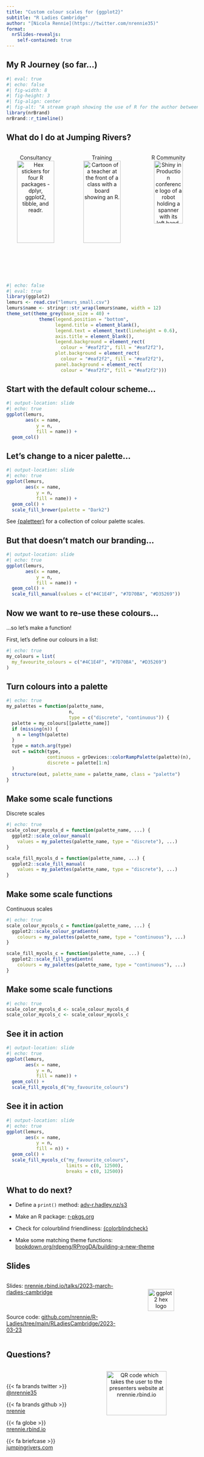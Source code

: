 ```yaml
---
title: "Custom colour scales for {ggplot2}"
subtitle: "R Ladies Cambridge"
author: "[Nicola Rennie](https://twitter.com/nrennie35)"
format:
  nrSlides-revealjs:
    self-contained: true
---
```


## My R Journey (so far...) 

```r
#| eval: true
#| echo: false
#| fig-width: 8
#| fig-height: 3
#| fig-align: center
#| fig-alt: "A stream graph showing the use of R for the author between 2014 and present day. The y-axis represents the general quantity of how often R was used, with no units. An increase is seen from 2019, and then more significantly in the last year."
library(nrBrand)
nrBrand::r_timeline()
```

## What do I do at Jumping Rivers?

::: columns
::: {.column width="32%"}
<p style="text-align:center;">
Consultancy
<img src="images/cons.png" alt="Hex stickers for four R packages - dplyr, ggplot2, tibble, and readr." width="80%">
</p>
:::

::: {.column width="32%" .fragment}
<p style="text-align:center;">
Training
<img src="images/training.png" alt="Cartoon of a teacher at the front of a class with a board showing an R." width="80%">
</p>
:::

::: {.column width="32%" .fragment}
<p style="text-align:center;">
R Community
<img src="images/sip.png" alt="Shiny in Production conference logo of a robot holding a spanner with its left hand. The hex sticker for the Shiny R package is shown on front of the robot." width="70%">
</p>
:::

:::

```r
#| echo: false
#| eval: true
library(ggplot2)
lemurs <- read.csv("lemurs_small.csv")
lemurs$name <- stringr::str_wrap(lemurs$name, width = 12)
theme_set(theme_grey(base_size = 40) + 
            theme(legend.position = "bottom", 
                  legend.title = element_blank(),
                  legend.text = element_text(lineheight = 0.6),
                  axis.title = element_blank(),
                  legend.background = element_rect(
                    colour = "#eaf2f2", fill = "#eaf2f2"),
                  plot.background = element_rect(
                    colour = "#eaf2f2", fill = "#eaf2f2"), 
                  panel.background = element_rect(
                    colour = "#eaf2f2", fill = "#eaf2f2")))
```


## Start with the default colour scheme...

```r
#| output-location: slide
#| echo: true
ggplot(lemurs, 
       aes(x = name,
           y = n,
           fill = name)) +
  geom_col() 
```

## Let's change to a nicer palette...

```r
#| output-location: slide
#| echo: true
ggplot(lemurs, 
       aes(x = name,
           y = n,
           fill = name)) +
  geom_col() +
  scale_fill_brewer(palette = "Dark2")
```

See [{paletteer}](https://github.com/EmilHvitfeldt/paletteer) for a collection of colour palette scales.

## But that doesn't match our branding...

```r
#| output-location: slide
#| echo: true
ggplot(lemurs, 
       aes(x = name,
           y = n,
           fill = name)) +
  geom_col() +
  scale_fill_manual(values = c("#4C1E4F", "#7D70BA", "#D35269"))
```

## Now we want to re-use these colours...

...so let's make a function!

First, let's define our colours in a list:

```r
#| echo: true
my_colours = list(
  my_favourite_colours = c("#4C1E4F", "#7D70BA", "#D35269")
)
```

## Turn colours into a palette

```r
#| echo: true
my_palettes = function(palette_name,
                       n,
                       type = c("discrete", "continuous")) {
  palette = my_colours[[palette_name]]
  if (missing(n)) {
    n = length(palette)
  }
  type = match.arg(type)
  out = switch(type,
               continuous = grDevices::colorRampPalette(palette)(n),
               discrete = palette[1:n]
  )
  structure(out, palette_name = palette_name, class = "palette")
}
```

## Make some scale functions

Discrete scales

```r
#| echo: true
scale_colour_mycols_d = function(palette_name, ...) {
  ggplot2::scale_colour_manual(
    values = my_palettes(palette_name, type = "discrete"), ...)
}

scale_fill_mycols_d = function(palette_name, ...) {
  ggplot2::scale_fill_manual(
    values = my_palettes(palette_name, type = "discrete"), ...)
}
```

## Make some scale functions

Continuous scales

```r
#| echo: true
scale_colour_mycols_c = function(palette_name, ...) {
  ggplot2::scale_colour_gradientn(
    colours = my_palettes(palette_name, type = "continuous"), ...)
}

scale_fill_mycols_c = function(palette_name, ...) {
  ggplot2::scale_fill_gradientn(
    colours = my_palettes(palette_name, type = "continuous"), ...)
}
```

## Make some scale functions

```r
#| echo: true
scale_color_mycols_d <- scale_colour_mycols_d
scale_color_mycols_c <- scale_colour_mycols_c
```

## See it in action

```r
#| output-location: slide
#| echo: true
ggplot(lemurs, 
       aes(x = name,
           y = n,
           fill = name)) +
  geom_col() +
  scale_fill_mycols_d("my_favourite_colours")
```

## See it in action

```r
#| output-location: slide
#| echo: true
ggplot(lemurs, 
       aes(x = name,
           y = n,
           fill = n)) +
  geom_col() +
  scale_fill_mycols_c("my_favourite_colours", 
                      limits = c(0, 12500),
                      breaks = c(0, 12500))
```

## What to do next?

::: {.incremental}

* Define a `print()` method: [adv-r.hadley.nz/s3](https://adv-r.hadley.nz/s3.html)

* Make an R package: [r-pkgs.org](https://r-pkgs.org/)

* Check for colourblind friendliness: [{colorblindcheck}](https://github.com/Nowosad/colorblindcheck)

* Make some matching theme functions: [bookdown.org/rdpeng/RProgDA/building-a-new-theme](https://bookdown.org/rdpeng/RProgDA/building-a-new-theme.html)

:::

## Slides

::: columns
::: {.column width="60%"}

Slides: [nrennie.rbind.io/talks/2023-march-rladies-cambridge](https://nrennie.rbind.io/talks/2023-march-rladies-cambridge/) <br><br><br>

Source code: [github.com/nrennie/R-Ladies/tree/main/RLadiesCambridge/2023-03-23](https://github.com/nrennie/R-Ladies/tree/main/RLadiesCambridge/2023-03-2)

:::

::: {.column width="40%"}

<br> 
<p style="text-align:center;">
<img src="images/ggplot2.svg" alt="ggplot2 hex logo" width="60%">
</p>

:::
:::


## Questions?

::: columns
::: {.column}

<br>

{{< fa brands twitter >}} [@nrennie35](https://twitter.com/nrennie35)

{{< fa brands github >}} [nrennie](https://github.com/nrennie)

{{< fa globe >}} [nrennie.rbind.io](nrennie.rbind.io/)

{{< fa briefcase >}} [jumpingrivers.com](https://www.jumpingrivers.com/)

:::
::: {.column}

<p style="text-align:center;">
<img src="images/qr_code.png" alt="QR code which takes the user to the presenters website at nrennie.rbind.io" width="70%">
</p>

:::
:::

